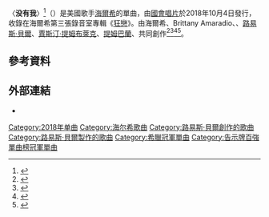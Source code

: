 {{noteTA
|G1=Music
|G2=Show
|1=zh-cn:贾斯汀·汀布莱克; zh-hk:積斯甸·添布力; zh-tw:賈斯汀·提姆布萊克; zh-sg:贾斯汀·廷伯莱克;
}}
{{Infobox song
| name       = 没有我
| original_name = {{lang|en|"Without Me"}}
| cover      = Without Me by Halsey.png
| alt        = 
| type       = single
| artist     = [[海爾希_(歌手)|海爾希]]
| album      = [[狂戀_(海爾希專輯)|狂戀]]
| released   = {{start date|2018|10|4}}
| recorded   = 2018年
| studio     = Gama Studio（巴西[[聖保羅_(巴西)|聖保羅]]）
| genre      =
* [[流行_(音樂類型)|流行]]
* [[当代节奏布鲁斯|节奏布鲁斯]]
* [[Electro_(music)|electro]]
| length     = {{Duration|m=3|s=21}}
| label      = [[國會唱片|國會]]
| writer     =
* [[海爾希_(歌手)|阿什莉·弗兰吉帕内]]
* Brittany Amaradio
* {{le|艾米·阿倫|Amy Allen (songwriter)}}
* [[路易斯·貝爾|路易斯·貝爾]]
* [[賈斯汀·提姆布萊克|賈斯汀·提姆布萊克]]
* [[提姆巴蘭|蒂莫西·莫斯利]]
* {{le|斯科特·斯托奇|Scott Storch}}
| producer   = 路易斯·貝爾
| prev_title = [[Eastside|Eastside]]
| prev_year  = 2018
| next_title = {{le|11 Minutes (歌曲)|11 Minutes (song)|11 Minutes}}
| next_year  = 2019
| misc       = {{External music video|{{YouTube|ZAfAud_M_mg|〈{{lang|en|Without Me}}〉}}}}
}}

〈'''没有我'''〉<ref>{{cite web |title=狂恋-海尔希Halsey专辑 |url=https://www.xwx.cn/album/gNeR65AM |work=星外星音乐 |accessdate=2020-10-24 |archiveurl=https://web.archive.org/web/20201024171649/https://www.xwx.cn/album/gNeR65AM |archivedate=2020-10-24 |language=zh |deadurl=no }}</ref>（{{lang-en|"Without Me"}}）是美國歌手[[海爾希_(歌手)|海爾希]]的單曲，由[[國會唱片|國會唱片]]於2018年10月4日發行，收錄在海爾希第三張錄音室專輯《[[狂戀_(海爾希專輯)|狂戀]]》。由海爾希、Brittany Amaradio、{{le|艾米·阿倫|Amy Allen (songwriter)}}、[[路易斯·貝爾|路易斯·貝爾]]、[[賈斯汀·提姆布萊克|賈斯汀·提姆布萊克]]、[[提姆巴蘭|提姆巴蘭]]、{{le|斯科特·斯托奇|Scott Storch}}共同創作<ref>{{cite web|url=https://www.rollingstone.com/music/music-news/this-week-in-music-charli-xcx-troye-sivan-halsey-lil-baby-gunna-youtube-music-736554/|title=This Week in Music: Charli XCX feat. Troye Sivan, Halsey, Lil Baby and Gunna|last=Spanos|first=Brittany|date=October 12, 2018|website=[[Rolling_Stone|Rolling Stone]]|access-date=October 14, 2018|archive-date=2021-01-25|archive-url=https://web.archive.org/web/20210125121035/https://www.rollingstone.com/music/music-news/this-week-in-music-charli-xcx-troye-sivan-halsey-lil-baby-gunna-youtube-music-736554/|dead-url=no}}</ref><ref>{{Cite news|url=http://www.mtv.com/news/3101032/halsey-without-me/|title=Halsey's 'Without Me' Is Her Most Personal Song To Date: 'I Cried The Whole Time'|last=Roth|first=Madeline|date=October 4, 2018|work=[[MTV_News|MTV News]]|access-date=October 14, 2018|archive-date=2020-10-27|archive-url=https://web.archive.org/web/20201027054645/http://www.mtv.com/news/3101032/halsey-without-me/|dead-url=no}}</ref><ref>{{cite web|url=https://www.cosmopolitan.com/entertainment/music/a23603712/halsey-new-song-without-me-breakup-g-eazy/|title=Halsey's New Song Is Definitely About Her Breakup With G-Eazy and the Lyrics Will Wreck You|last=Baty|first=Emma|date=October 4, 2018|website=[[Cosmopolitan_(magazine)|Cosmopolitan]]|access-date=October 14, 2018|archive-date=2019-06-26|archive-url=https://web.archive.org/web/20190626032126/https://www.cosmopolitan.com/entertainment/music/a23603712/halsey-new-song-without-me-breakup-g-eazy/|dead-url=no}}</ref><ref>{{Cite web|url=https://www.nme.com/blogs/nme-blogs/best-fan-theories-halsey-third-album-manic-2548325|title=The best fan theories about Halsey's next album 'Manic'|date=2019-09-16|website=NME|access-date=29 November 2019|archive-date=2019-12-14|archive-url=https://web.archive.org/web/20191214002428/https://www.nme.com/blogs/nme-blogs/best-fan-theories-halsey-third-album-manic-2548325|dead-url=no}}</ref>。

== 參考資料 ==
{{reflist}}

== 外部連結 ==
* {{MetroLyrics song|halsey|without-me}}
{{Authority control}}
{{DEFAULTSORT: Without Me}}
[[Category:2018年单曲|Category:2018年单曲]]
[[Category:海尔希歌曲|Category:海尔希歌曲]]
[[Category:路易斯·貝爾創作的歌曲|Category:路易斯·貝爾創作的歌曲]]
[[Category:路易斯·貝爾製作的歌曲|Category:路易斯·貝爾製作的歌曲]]
[[Category:希臘冠軍單曲|Category:希臘冠軍單曲]]
[[Category:告示牌百強單曲榜冠軍單曲|Category:告示牌百強單曲榜冠軍單曲]]